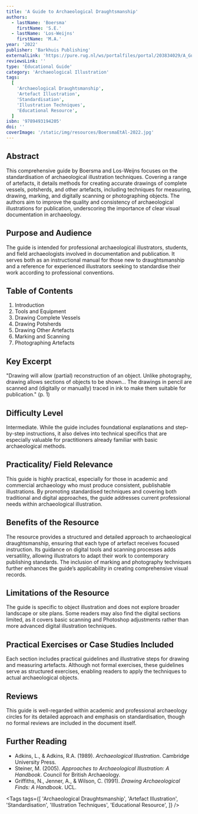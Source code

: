 ```yaml
---
title: 'A Guide to Archaeological Draughtsmanship'
authors:
  - lastName: 'Boersma'
    firstName: 'S.E.'
  - lastName: 'Los-Weijns'
    firstName: 'M.A.'
year: '2022'
publisher: 'Barkhuis Publishing'
externalLink: 'https://pure.rug.nl/ws/portalfiles/portal/203834029/A_Guide_to_Archaeological_Draughtsmanship_1_.pdf'
reviewsLink: ''
type: 'Educational Guide'
category: 'Archaeological Illustration'
tags:
  [
    'Archaeological Draughtsmanship',
    'Artefact Illustration',
    'Standardisation',
    'Illustration Techniques',
    'Educational Resource',
  ]
isbn: '9789493194205'
doi: ''
coverImage: '/static/img/resources/BoersmaEtAl-2022.jpg'
---
```


## Abstract

This comprehensive guide by Boersma and Los-Weijns focuses on the standardisation of archaeological illustration techniques. Covering a range of artefacts, it details methods for creating accurate drawings of complete vessels, potsherds, and other artefacts, including techniques for measuring, drawing, marking, and digitally scanning or photographing objects. The authors aim to improve the quality and consistency of archaeological illustrations for publication, underscoring the importance of clear visual documentation in archaeology.

## Purpose and Audience

The guide is intended for professional archaeological illustrators, students, and field archaeologists involved in documentation and publication. It serves both as an instructional manual for those new to draughtsmanship and a reference for experienced illustrators seeking to standardise their work according to professional conventions.

## Table of Contents

1. Introduction
2. Tools and Equipment
3. Drawing Complete Vessels
4. Drawing Potsherds
5. Drawing Other Artefacts
6. Marking and Scanning
7. Photographing Artefacts

## Key Excerpt

"Drawing will allow (partial) reconstruction of an object. Unlike photography, drawing allows sections of objects to be shown… The drawings in pencil are scanned and (digitally or manually) traced in ink to make them suitable for publication." (p. 1)

## Difficulty Level

Intermediate. While the guide includes foundational explanations and step-by-step instructions, it also delves into technical specifics that are especially valuable for practitioners already familiar with basic archaeological methods.

## Practicality/ Field Relevance

This guide is highly practical, especially for those in academic and commercial archaeology who must produce consistent, publishable illustrations. By promoting standardised techniques and covering both traditional and digital approaches, the guide addresses current professional needs within archaeological illustration.

## Benefits of the Resource

The resource provides a structured and detailed approach to archaeological draughtsmanship, ensuring that each type of artefact receives focused instruction. Its guidance on digital tools and scanning processes adds versatility, allowing illustrators to adapt their work to contemporary publishing standards. The inclusion of marking and photography techniques further enhances the guide’s applicability in creating comprehensive visual records.

## Limitations of the Resource

The guide is specific to object illustration and does not explore broader landscape or site plans. Some readers may also find the digital sections limited, as it covers basic scanning and Photoshop adjustments rather than more advanced digital illustration techniques.

## Practical Exercises or Case Studies Included

Each section includes practical guidelines and illustrative steps for drawing and measuring artefacts. Although not formal exercises, these guidelines serve as structured exercises, enabling readers to apply the techniques to actual archaeological objects.

## Reviews

This guide is well-regarded within academic and professional archaeology circles for its detailed approach and emphasis on standardisation, though no formal reviews are included in the document itself.

## Further Reading

- Adkins, L., & Adkins, R.A. (1989). _Archaeological Illustration_. Cambridge University Press.
- Steiner, M. (2005). _Approaches to Archaeological Illustration: A Handbook_. Council for British Archaeology.
- Griffiths, N., Jenner, A., & Wilson, C. (1991). _Drawing Archaeological Finds: A Handbook_. UCL.

<Tags
  tags={[
    'Archaeological Draughtsmanship',
    'Artefact Illustration',
    'Standardisation',
    'Illustration Techniques',
    'Educational Resource',
  ]}
/>
